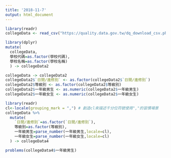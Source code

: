 ```yaml
---
title: '2018-11-7'
output: html_document
---
```


```r
library(readr)
collegeData <- read_csv("https://quality.data.gov.tw/dq_download_csv.php?nid=6231&md5_url=dda8fca407131483c1d8cbf3d61cf793")
```

```r
library(dplyr)
mutate(
  collegeData,
  學校代碼=as.factor(學校代碼),
  學校名稱=as.factor(學校名稱)
  ) -> collegeData2
```

```r
collegeData -> collegeData2
collegeData2$`日間∕進修別` <- as.factor(collegeData2$`日間∕進修別`)
collegeData2$等級別 <- as.factor(collegeData2$等級別)
collegeData2$一年級男生 <- as.numeric(collegeData2$一年級男生)
collegeData2$一年級女生 <- as.numeric(collegeData2$一年級女生)
```

```r
library(readr)
cl<-locale(grouping_mark = ",") # 創造cl來描述千分位符號使用","的習慣場景
collegeData %>% 
  mutate(
    `日間∕進修別`=as.factor(`日間∕進修別`),
    等級別=as.factor(等級別),
    一年級男生=parse_number(一年級男生,locale=cl),
    一年級女生=parse_number(一年級女生,locale=cl)
  ) -> collegeData4
```

```r
problems(collegeData4$一年級男生)
```

